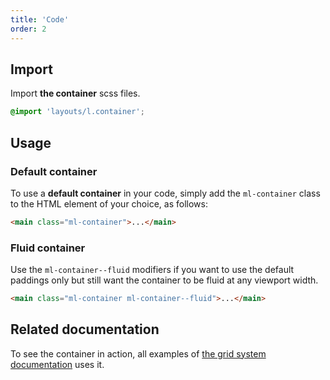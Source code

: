 ```yaml
---
title: 'Code'
order: 2
---
```


## Import

Import **the container** scss files.

```scss
@import 'layouts/l.container';
```

## Usage

### Default container

To use a **default container** in your code, simply add the `ml-container` class to the HTML element of your choice, as follows:

```html
<main class="ml-container">...</main>
```

### Fluid container

Use the `ml-container--fluid` modifiers if you want to use the default paddings only but still want the container to be fluid at any viewport width.

```html
<main class="ml-container ml-container--fluid">...</main>
```

## Related documentation

To see the container in action, all examples of [the grid system documentation](/Foundations/Layout/Grid/code/) uses it.
